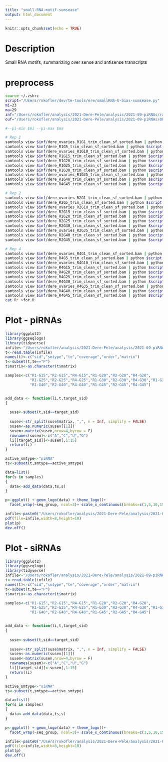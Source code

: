 ```yaml
---
title: "small-RNA-motif-sumsease"
output: html_document
---
```


```r
knitr::opts_chunk$set(echo = TRUE)
```

# Description

Small RNA motifs, summarizing over sense and antisense transcripts


# preprocess
```bash
source ~/.zshrc 
script="/Users/rokofler/dev/te-tools/ere/smallRNA-U-bias-sumsease.py"
mi=23
ma=29
inf="/Users/rokofler/analysis/2021-Dere-Pele/analysis/2021-09-piRNAs/raw-bam"
ouf="/Users/rokofler/analysis/2021-Dere-Pele/analysis/2021-09-piRNAs/08-Ubias-summary/rawdata"

#--pi-min $mi --pi-max $ma

# Rep 1
samtools view $inf/dere_ovaries_R1G1_trim_clean_sf_sorted.bam | python $script  --sam - --sample-id R1-G1 > $ouf/R1-G1.txt
samtools view $inf/dere_R1G5_trim_clean_sf_sorted.bam | python $script  --sam - --sample-id R1-G5 > $ouf/R1-G5.txt
samtools view $inf/dere_ovaries_R1G10_trim_clean_sf_sorted.bam | python $script  --sam - --sample-id R1-G10 > $ouf/R1-G10.txt
samtools view $inf/dere_R1G15_trim_clean_sf_sorted.bam | python $script  --sam - --sample-id R1-G15 > $ouf/R1-G15.txt
samtools view $inf/dere_R1G20_trim_clean_sf_sorted.bam | python $script  --sam - --sample-id R1-G20 > $ouf/R1-G20.txt
samtools view $inf/dere_R1G25_trim_clean_sf_sorted.bam | python $script  --sam - --sample-id R1-G25 > $ouf/R1-G25.txt
samtools view $inf/dere_R1G30_trim_clean_sf_sorted.bam | python $script  --sam - --sample-id R1-G30 > $ouf/R1-G30.txt
samtools view $inf/dere_ovaries_R1G35_trim_clean_sf_sorted.bam | python $script  --sam - --sample-id R1-G35 > $ouf/R1-G35.txt
samtools view $inf/dere_R1G40_trim_clean_sf_sorted.bam | python $script  --sam - --sample-id R1-G40 > $ouf/R1-G40.txt
samtools view $inf/dere_R4G45_trim_clean_sf_sorted.bam | python $script  --sam - --sample-id R1-G45 > $ouf/R1-G45.txt

# Rep 2
samtools view $inf/dere_ovaries_R2G1_trim_clean_sf_sorted.bam | python $script  --sam - --sample-id R2-G1 > $ouf/R2-G1.txt
samtools view $inf/dere_R2G5_trim_clean_sf_sorted.bam | python $script  --sam - --sample-id R2-G5 > $ouf/R2-G5.txt
samtools view $inf/dere_ovaries_R2G10_trim_clean_sf_sorted.bam | python $script  --sam - --sample-id R2-G10 > $ouf/R2-G10.txt
samtools view $inf/dere_R2G15_trim_clean_sf_sorted.bam | python $script  --sam - --sample-id R2-G15 > $ouf/R2-G15.txt
samtools view $inf/dere_R2G20_trim_clean_sf_sorted.bam | python $script  --sam - --sample-id R2-G20 > $ouf/R2-G20.txt
samtools view $inf/dere_R2G25_trim_clean_sf_sorted.bam | python $script  --sam - --sample-id R2-G25 > $ouf/R2-G25.txt
samtools view $inf/dere_R2G30_trim_clean_sf_sorted.bam | python $script  --sam - --sample-id R2-G30 > $ouf/R2-G30.txt
samtools view $inf/dere_ovaries_R2G35_trim_clean_sf_sorted.bam | python $script  --sam - --sample-id R2-G35 > $ouf/R2-G35.txt
samtools view $inf/dere_R2G40_trim_clean_sf_sorted.bam | python $script  --sam - --sample-id R2-G40 > $ouf/R2-G40.txt
samtools view $inf/dere_R2G45_trim_clean_sf_sorted.bam | python $script  --sam - --sample-id R2-G45 > $ouf/R2-G45.txt

# Rep 4
samtools view $inf/dere_ovaries_R4G1_trim_clean_sf_sorted.bam | python $script  --sam - --sample-id R4-G1 > $ouf/R4-G1.txt
samtools view $inf/dere_R4G5_trim_clean_sf_sorted.bam | python $script  --sam - --sample-id R4-G5 > $ouf/R4-G5.txt
samtools view $inf/dere_ovaries_R4G10_trim_clean_sf_sorted.bam | python $script  --sam - --sample-id R4-G10 > $ouf/R4-G10.txt
samtools view $inf/dere_R4G15_trim_clean_sf_sorted.bam | python $script  --sam - --sample-id R4-G15 > $ouf/R4-G15.txt
samtools view $inf/dere_R4G20_trim_clean_sf_sorted.bam | python $script  --sam - --sample-id R4-G20 > $ouf/R4-G20.txt
samtools view $inf/dere_R4G25_trim_clean_sf_sorted.bam | python $script  --sam - --sample-id R4-G25 > $ouf/R4-G25.txt
samtools view $inf/dere_R4G30_trim_clean_sf_sorted.bam | python $script  --sam - --sample-id R4-G30 > $ouf/R4-G30.txt
samtools view $inf/dere_ovaries_R4G35_trim_clean_sf_sorted.bam | python $script  --sam - --sample-id R4-G35 > $ouf/R4-G35.txt
samtools view $inf/dere_R4G40_trim_clean_sf_sorted.bam | python $script  --sam - --sample-id R4-G40 > $ouf/R4-G40.txt
samtools view $inf/dere_R4G45_trim_clean_sf_sorted.bam | python $script  --sam - --sample-id R4-G45 > $ouf/R4-G45.txt
cat R* >for.R
```

# Plot - piRNAs

```r
library(ggplot2)
library(ggseqlogo)
library(tidyverse)
infile<-"/Users/rokofler/analysis/2021-Dere-Pele/analysis/2021-09-piRNAs/08-Ubias-summary/rawdata/for.R"
t<-read.table(infile)
names(t)<-c("sid","smtype","te","coverage","order","matrix")
t<-subset(t,te=="P")
t$matrix<-as.character(t$matrix)

samples<-c("R1-G15","R2-G15","R4-G15","R1-G20","R2-G20","R4-G20",
           "R1-G25","R2-G25","R4-G25","R1-G30","R2-G30","R4-G30","R1-G35","R2-G35","R4-G35",
           "R1-G40","R2-G40","R4-G40","R1-G45","R2-G45","R4-G45")


add_data <- function(li,t,target_sid)
{
  
  suse<-subset(t,sid==target_sid)
  
  susev<-str_split(suse$matrix, ",", n = Inf, simplify = FALSE)
  susen<-as.numeric(susev[[1]])
  susem<-matrix(susen,nrow=4,byrow = F)
  rownames(susem)<-c("A","C","U","G")
  li[[target_sid]]<-susem[,1:15]
  return(li)
}

active_smtype<-"piRNA"
ts<-subset(t,smtype==active_smtype)

data=list()
for(s in samples)
{
  data<-add_data(data,ts,s)
}

p<-ggplot() + geom_logo(data) + theme_logo()+
  facet_wrap(~seq_group, ncol=3)+ scale_x_continuous(breaks=c(1,5,10,15,20,25,29))+xlab("position [nt]")

infile<-paste0("/Users/rokofler/analysis/2021-Dere-Pele/analysis/2021-09-piRNAs/08-Ubias-summary/graphs/",active_smtype,".pdf")  
pdf(file=infile,width=8,height=10)
plot(p)
dev.off()
```




# Plot - siRNAs

```r
library(ggplot2)
library(ggseqlogo)
library(tidyverse)
infile<-"/Users/rokofler/analysis/2021-Dere-Pele/analysis/2021-09-piRNAs/08-Ubias-summary/rawdata/for.R"
t<-read.table(infile)
names(t)<-c("sid","smtype","te","coverage","order","matrix")
t<-subset(t,te=="P")
t$matrix<-as.character(t$matrix)

samples<-c("R1-G15","R2-G15","R4-G15","R1-G20","R2-G20","R4-G20",
           "R1-G25","R2-G25","R4-G25","R1-G30","R2-G30","R4-G30","R1-G35","R2-G35","R4-G35",
           "R1-G40","R2-G40","R4-G40","R1-G45","R2-G45","R4-G45")


add_data <- function(li,t,target_sid)
{
  
  suse<-subset(t,sid==target_sid)
  
  susev<-str_split(suse$matrix, ",", n = Inf, simplify = FALSE)
  susen<-as.numeric(susev[[1]])
  susem<-matrix(susen,nrow=4,byrow = F)
  rownames(susem)<-c("A","C","U","G")
  li[[target_sid]]<-susem[,1:15]
  return(li)
}

active_smtype<-"siRNA"
ts<-subset(t,smtype==active_smtype)

data=list()
for(s in samples)
{
  data<-add_data(data,ts,s)
}

p<-ggplot() + geom_logo(data) + theme_logo()+
  facet_wrap(~seq_group, ncol=3)+ scale_x_continuous(breaks=c(1,5,10,15,20,25,29))+xlab("position [nt]")

infile<-paste0("/Users/rokofler/analysis/2021-Dere-Pele/analysis/2021-09-piRNAs/08-Ubias-summary/graphs/",active_smtype,".pdf")  
pdf(file=infile,width=8,height=10)
plot(p)
dev.off()
```

